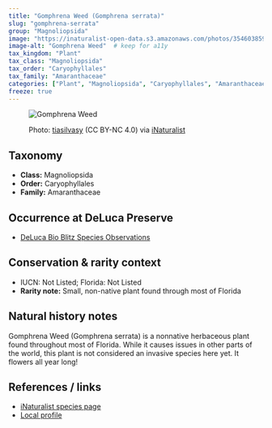 ```yaml
---
title: "Gomphrena Weed (Gomphrena serrata)"
slug: "gomphrena-serrata"
group: "Magnoliopsida"
image: "https://inaturalist-open-data.s3.amazonaws.com/photos/354603859/medium.jpg"        # keep for thumbnails
image-alt: "Gomphrena Weed"  # keep for a11y
tax_kingdom: "Plant"
tax_class: "Magnoliopsida"
tax_order: "Caryophyllales"
tax_family: "Amaranthaceae"
categories: ["Plant", "Magnoliopsida", "Caryophyllales", "Amaranthaceae"]   # these drive the chips + filtering
freeze: true
---
```


<figure class="species-figure">

<img src="https://inaturalist-open-data.s3.amazonaws.com/photos/354603859/medium.jpg" alt="Gomphrena Weed" class="species-photo"/>

<figcaption class="photo-credit">

Photo: <a href="https://www.inaturalist.org/people/tiasilvasy">tiasilvasy</a> (CC BY-NC 4.0) via <a href="https://www.inaturalist.org/observations/200933560">iNaturalist</a>

</figcaption>

</figure>

## Taxonomy

-   **Class:** Magnoliopsida
-   **Order:** Caryophyllales
-   **Family:** Amaranthaceae

## Occurrence at DeLuca Preserve

-   [DeLuca Bio Blitz Species Observations](https://www.inaturalist.org/observations?project_id=191727&subview=table&taxon_id=130869)

## Conservation & rarity context

-   IUCN: Not Listed; Florida: Not Listed
-   **Rarity note:** Small, non-native plant found through most of Florida

## Natural history notes

Gomphrena Weed (Gomphrena serrata) is a nonnative herbaceous plant found throughout most of Florida. While it causes issues in other parts of the world, this plant is not considered an invasive species here yet. It flowers all year long! 

## References / links

-   [iNaturalist species page](https://www.inaturalist.org/taxa/130869-Gomphrena-serrata)
-   [Local profile](https://mrec.ifas.ufl.edu/resources/weedsbyflowercolor/white/gomphrenaserrata/)
